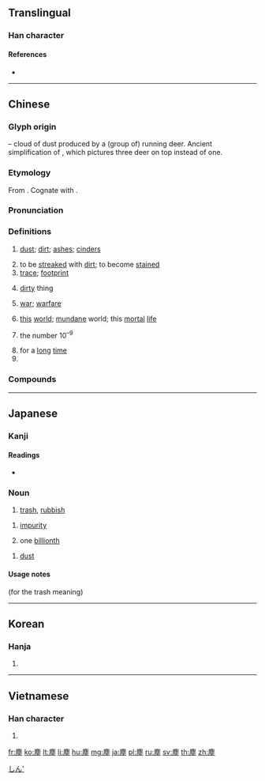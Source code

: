 {{also|尘}}
==Translingual==

===Han character===
{{Han char|rn=32|rad=土|as=11|sn=14|four=00214|canj=IPG|ids=⿸鹿土}}

====References====
* {{Han ref|kx=0236.380|dkj=05388|dj=0475.040|hdz=10482.030|uh=5875|ud=22645|bh=B9D0|bd=47568}}

----

==Chinese==
{{zh-forms|s=尘|alt=𪋻,𡔚}}

===Glyph origin===
{{Han etym}}
{{Han compound|鹿|土|ls=ic|t1=deer|t2=soil, dust}} – cloud of dust produced by a (group of) running deer. Ancient simplification of {{och-l|𪋻}}, which pictures three deer on top instead of one.

===Etymology===
From {{inh|zh|sit-pro|*r-dul ~ r-tul||dust}}. Cognate with {{cog|bo|རྡུལ||dust, particle}}.

===Pronunciation===
{{zh-pron
|m=chén
|c=can4
|h=pfs=chhṳ̀n
|md=dìng
|mn=tîn
|w=3zen
|mc=y
|oc=y
|cat=n,v,adv,pn
}}

===Definitions===
{{zh-hanzi}}

# [[dust]]; [[dirt]]; [[ashes]]; [[cinders]]
#: {{zh-x|吸塵器|vacuum cleaner}}
# to be [[streaked]] with [[dirt]]; to become [[stained]]
# [[trace]]; [[footprint]]
# {{lb|zh|figurative}} [[dirty]] thing
# {{lb|zh|figurative}} [[war]]; [[warfare]]
# {{lb|zh|Buddhism}} [[this]] [[world]]; [[mundane]] world; this [[mortal]] [[life]]
# {{lb|zh|Buddhism}} the number 10<sup>–9</sup>
# for a [[long]] [[time]]
# {{surname|lang=zh}}

===Compounds===
{{zh-der|吸塵器:vacuum cleaner|吸塵機:vacuum cleaner|灰塵:dust|紅塵|塵世|一塵|一塵不染|下塵|不塵俗|不染纖塵|僕僕風塵|光塵|六塵|出塵|前塵|前塵往事|原子落塵|同塵|吹影鏤塵|和光同塵|囂塵|四塵|埃塵|塵事|塵俗|塵儀|塵凡|塵剎|塵劫|塵務|塵勞|塵囂|塵土|塵垢|塵垢秕糠|塵埃|塵埃傳染|塵埃落定|塵塵|塵妄|塵寰|塵封|塵封網罥|塵念|塵捲風|塵汙|塵沙|塵爆|塵界|塵累|塵網|塵緣|塵肺症|塵芥|塵芥蟲|塵表|塵襟|塵間|塵露|塵飯塗羹|太空塵|奔走風塵|奔逸絕塵|宇宙塵|客塵|寒塵|幻塵|庾公塵|征塵|後塵|微塵|承塵|抗塵走俗|拂塵|拂塵酒|拜塵|拾塵|掃塵|揚塵|撒手塵寰|撣塵|播土揚塵|救風塵|星際塵埃|星際微塵|暖塵|望塵不及|望塵而拜|望塵莫及|東海揚塵|核塵|步人後塵|步後塵|步香塵|沙塵|洗塵|浮塵|浮塵子|清塵|清塵濁水|清雅絕塵|游塵|游戲塵寰|滄海微塵|滾滾紅塵|無塵室|無塵粉筆|煙塵|煤塵|煨塵|玉塵|甑塵釜魚|甚囂塵上|目無下塵|破甑生塵|礦塵|祛塵風|粉塵|紅塵客夢|紅塵萬丈|紫陌紅塵|絕世出塵|絕塵|絕塵拔俗|緇塵|纖塵不染|肺塵矽症|脫垢離塵|芳塵|落塵|落塵量|蒙塵|蛛網塵封|超塵出俗|超塵拔俗|超軼絕塵|超逸絕塵|車塵|車塵馬跡|輕塵弱草|輻射塵|輻射落塵|逸塵斷鞅|邊塵|鏤塵吹影|防塵|除塵|隨波逐塵|面塵|音塵|風塵|風塵三俠|風塵僕僕|風塵勞攘|風塵外物|風塵女子|風塵女郎|風塵惡俗|風塵知己|風塵碌碌|風塵荏苒|風塵表物|飄塵|飆塵|飛塵|驚塵|麴塵|黃塵|黃塵滾滾}}

----

==Japanese==

===Kanji===
{{ja-kanji|grade=|rs=土11}}

====Readings====
* {{ja-readings|goon=[[じん]] (jin)|kanon=[[ちん]] (chin)|kun=[[ちり]] (chiri), [[ごみ]] (gomi)}}
{{ja-kanjitab|ごみ|yomi=k}}
{{ja-kanjitab|じん|yomi=o}}
{{ja-kanjitab|ちり|yomi=k}}

===Noun===
{{ja-noun|ごみ|ゴミ}}

# [[trash]], [[rubbish]]

{{ja-noun|じん}}

# {{label|ja|Buddhism|sort=しん'}} [[impurity]]
# one [[billionth]]

{{ja-noun|ちり}}

# [[dust]]

[[Category:Japanese numeral symbols|しん']]

====Usage notes====
(for the trash meaning) {{ja-uk|kana}}

----

==Korean==

===Hanja===
{{ko-hanja|hangeul=진|rv=jin|mr=chin}}

# {{defn|lang=ko|sort=土11}}

----

==Vietnamese==

===Han character===
{{vi-hantu|[[trần]], [[chần]]|rs=土11}}

# {{defn|lang=vi|sort=土11}}

[[fr:塵]]
[[ko:塵]]
[[lt:塵]]
[[li:塵]]
[[hu:塵]]
[[mg:塵]]
[[ja:塵]]
[[pl:塵]]
[[ru:塵]]
[[sv:塵]]
[[th:塵]]
[[zh:塵]]